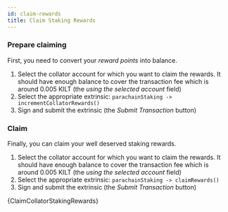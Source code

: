 ```yaml
---
id: claim-rewards
title: Claim Staking Rewards
---
```




<div className="nested-tab">
<Tabs
  groupId="rewards-apps-code"
  defaultValue="polkadot-apps"
>
<TabItem value="polkadot-apps" label="Polkadot Apps" attributes={{'data-value': 'magenta'}}>

### Prepare claiming

First, you need to convert your _reward points_ into balance.

1. Select the collator account for which you want to claim the rewards. It should have enough balance to cover the transaction fee which is around 0.005 KILT (the *using the selected account* field)
2. Select the appropriate extrinsic: `parachainStaking -> incrementCollatorRewards()`
3. Sign and submit the extrinsic (the *Submit Transaction* button)

<!-- TODO: Add screenshot -->

### Claim

Finally, you can claim your well deserved staking rewards.

1. Select the collator account for which you want to claim the rewards. It should have enough balance to cover the transaction fee which is around 0.005 KILT (the *using the selected account* field)
2. Select the appropriate extrinsic: `parachainStaking -> claimRewards()`
3. Sign and submit the extrinsic (the *Submit Transaction* button)
<!-- TODO: Add screenshot -->

</TabItem>
<TabItem value="polkadot-js" label="Polkadot JS" attributes={{'data-value': 'magenta'}}>

<CodeBlock className="language-ts">
    {ClaimCollatorStakingRewards}
</CodeBlock>

</TabItem>
</Tabs>
</div>
